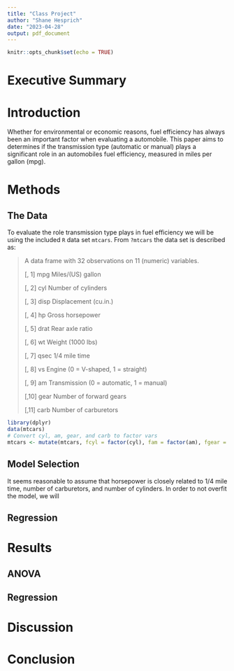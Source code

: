 ```yaml
---
title: "Class Project"
author: "Shane Hesprich"
date: "2023-04-28"
output: pdf_document
---
```


```r
knitr::opts_chunk$set(echo = TRUE)
```

# Executive Summary



# Introduction

Whether for environmental or economic reasons, fuel efficiency has always been 
an important factor when evaluating a automobile. This paper aims to determines 
if the transmission type (automatic or manual) plays a significant role in an
automobiles fuel efficiency, measured in miles per gallon (mpg).

# Methods

## The Data

To evaluate the role transmission type plays in fuel efficiency we will be using 
the included `R` data set `mtcars`. From `?mtcars` the data set is described as:

> A data frame with 32 observations on 11 (numeric) variables.
> 
> [, 1]	mpg	Miles/(US) gallon
>
> [, 2]	cyl	Number of cylinders
>
> [, 3]	disp	Displacement (cu.in.)
>
> [, 4]	hp	Gross horsepower
>
> [, 5]	drat	Rear axle ratio
>
> [, 6]	wt	Weight (1000 lbs)
>
> [, 7]	qsec	1/4 mile time
>
> [, 8]	vs	Engine (0 = V-shaped, 1 = straight)
>
> [, 9]	am	Transmission (0 = automatic, 1 = manual)
>
> [,10]	gear	Number of forward gears
>
> [,11]	carb	Number of carburetors

```r
library(dplyr)
data(mtcars)
# Convert cyl, am, gear, and carb to factor vars
mtcars <- mutate(mtcars, fcyl = factor(cyl), fam = factor(am), fgear = factor(gear), fcarb = factor(carb))
```

## Model Selection

It seems reasonable to assume that horsepower is closely related to 1/4 mile 
time, number of carburetors, and number of cylinders. In order to not overfit 
the model, we will 

## Regression



# Results

## ANOVA

## Regression


# Discussion



# Conclusion

